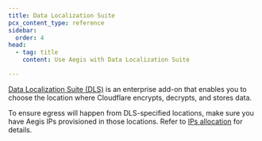 ```yaml
---
title: Data Localization Suite
pcx_content_type: reference
sidebar:
  order: 4
head:
  - tag: title
    content: Use Aegis with Data Localization Suite

---
```


[Data Localization Suite (DLS)](/data-localization/) is an enterprise add-on that enables you to choose the location where Cloudflare encrypts, decrypts, and stores data.

To ensure egress will happen from DLS-specified locations, make sure you have Aegis IPs provisioned in those locations. Refer to [IPs allocation](/aegis/about/ips-allocation/) for details.
